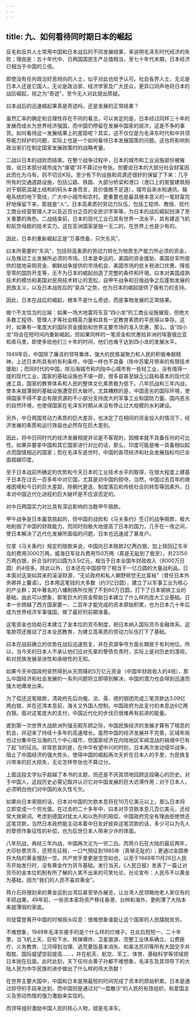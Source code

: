 ```yaml
---
---
---
```

title: 九、如何看待同时期日本的崛起
---



反毛和反共人士常用中国和日本战后的不同发展结果，来说明毛泽东时代经济的失败；理由是：五十年代中、日两国国民生产总值相当，至七十年代末期，日本经济已相当于中国的三倍。

即使没有任何政治好恶倾向的人士，似乎对此也给予认可。社会各界人士，无论是日本人还是它国人，无论是政治家、经济学家及广大民众，更异口同声地将日本的战后崛起，视之为“奇迹”，至今无人对此提出质疑。

曰本战后的迅速崛起果真是奇迹吗，还是发展的正常结果？

虽然汇率的确定和合理性存在不同的看法，可以肯定的是，日本经过同样三十年的发展而成长为世界经济强国，而中国仍停留在发展中国家的层次，这是不争的事货。如何看待这一发展结果上的差距呢？其实，这不仅仅是为毛泽东时代和中共领导能力辩护的问题，实际上也是一个如何看待日本发展国策的问题。这也将影响到政治家们在制定国家发展政策时的战略考量。

二战以日本的战败而结束。在整个战争过程中，日本的城市和工业设施部份被摧毁，说日本部分城市成为“废墟”幷不算过分夸张。但要说日本的大部分社会财富因此而化为乌有，则不切合K际。至少有下列设施和资源还很好的保留了下来：几乎所有的交通道路设施，包括公路、铁路、大部分桥梁和港口（港口上的房屋建筑相对于钢筋混凝土结构的码头本身而言，其价值微不足道），城市自来水和通讯、输电系统的地下管线，广大中小城市和农村。更重要也是最具根本意义的一笔财富完好地保留下来，那就是“人”。日本高素质的劳动力队伍，包括工程师、教授、现代工商业经营管理人才以及近百分之百的全民识字率等，为日本的战后崛起扮演了至关重要的角色。二战结束前，日本的现代工业已具有世界一流水平，具有建造飞机和航空母舰的技术实力。这在亚洲国家是独一无二的，在世界上也是少有的。

因此，日本的重新崛起正是“万事倶备，只欠东风”。

曰本所需要的“东风”，包括将高素质的劳动力转化为物质生产能力所必须的资金，以及推动工业发展所必须的市场。日本是幸运的，美国的资金援助、美国驻军所提供的就地采购资金、朝鲜战争提供的市场机会、美国市场的低关税进口优惠、降低至零的国防开支等，无不为日本的崛起创造了完整的条件和环境。曰本对美国成熟技术的模仿和美国对民用技术转让的宽松，自甲午战争和日俄战争之后蓬勃发展的民族主义，以及日本战败后的“哀兵”之势，也为日本的崛起提供了强有力的支持。

因此，日本在战后的崛起，根本不是什么奇迹，而是事物发展的正常结果。

做个不太恰当的比喻：如果一场大地震将东亚“四小龙”的工商业设施摧毁，但绝大多数工程师、管理人才等社会精英力量和具有一定教育素质的平民得以幸存。这时，如果有一笔庞大的国际资金援助和世界主要市场的准入优惠，那么，该“四小龙”将会在短时间内重新崛起。但如果同样的一笔资金和优惠给非洲的埃塞俄比亚和索马里，即使多给他们三十年的时间，他们也难于达到四小龙的发展水平。

1949年后，中国除了廉洁的领导集体，强大的民族凝聚力和人民的积极奉献精神，上述日本所具有的有利条件，中国一样也不具备（除中苏蜜月带来的有限技术援助）；而同时代的中国，除沿海城市和内陆中心城市有一些轻工业，没有值得一提的现代工业，国家的基础设施也不堪一顾，很多县甚至缺乏公路和基本的现代交通工具，国家的教育体系和人民的整体文化素质极为低下。八年抗战和三年内战，使本来就薄弱的基础设施遭受巨大破坏。尤其糟糕的是，中国恶劣的国际环境，使得国家不得不拿出有限资源的不小部分支持庞大的军事工业和国防力量。国内恶劣的自然环境，也使得国家在毛泽东时期从来没有停止过大规模的水利建设。

另外，中日两国劳动力素质的巨大差异，也决定了在相同的资金投入的情况下，经济发展的素质和运行效益也必然存在巨大差别。

因此，将中日同时代的经济发展相提并论是不客观的，因根本就不具备任何的可比性。如果非要拿中国和其它国家进行对比的话，那么，印度可能是唯一具备相似起点而国情相近的国家；而在毛泽东逝世时，中国的各项经济和社会发展指标均已全面超越印度。

至于日本战前所确定的优势和今天日本的工业技术水平的取得，在很大程度上建基于日本在过去一百多年中对它国，尤其是对中国的掠夺。当然，中国过去百年的艰难困境和今日的巨大差距，除朝代更迭、制度落后和传统社会的转型等因素外，日本对中国近代化进程的巨大破坏是不应该否定的。

对中日两国实力对比具有深远影响的当数甲午赔款。

甲午战争是日本蓄意挑起的，但中国的战败和《马关条约》签订的战争赔款，极大地削弱了中国的财政能力，而同时则极大地提高了日本的国力，几乎在一夜之间，使日本解决了近代化发展所面临的问题，日本也迅速成了暴发户。

仅拿《马关条约》规定的赔款来说，中国向日本赔款2亿两白银，加上赎回辽东半岛的费用3000万两，威海日军驻兵费用150万两（真是无耻到了极至），共23150万两白银，折合当时的曰圆为3.5亿元，相当于日本全国年财政收入（8000万日圆）的4倍多。除此以外，日本还在中国掠夺了相当于一亿日圆的大量战利品。日本面对这突如其来的滚滚财源，“无论政府和私人朝野顿觉无比富裕”（曾任日本外务卿井上馨语）。日本用这笔钱的大多数（约3亿日圆），建立了以军事工业为核心的产业群；其中著名的八幡制铁所仅用了不到60万日圆，打下了日本钢铁工业的基础。由此可以想象，那笔巨大的资金帮助日本建立了什么样的庞大工业基础。日本一步跨越了西方国家要一、二百年才能完成的资本原始积累，也为日本几十年后成为世界经济军事强国，做了最好的前期准备。

这笔资金也协助日本建立了金本位的货币制度，把日本纳入国际货币金融体系。这笔款项还推动了日本全民教育，为建立高素质的劳动力队伍打下了基础。

曰本在战前确立的优势在战后迅速恢复，并在资源争夺方面长期居于有利地位。所以，当今天的日本人不承认他们应对先辈的孽债负责时，实际上是对历史的漠视，和对民族发展渐进性和承继性的无知。

如果今天中国政府突然得到从天而降的5万亿元资金（中国年财政收入的4倍），那么中国经济和社会发展的一系列问题将立即得到解决，中国的潜力也会得到迅速而强大地爆发出来。

为了偿还这笔赔款，清政府先后向俄、法、英、德的银团完成三笔贷款达3.09亿两白银，并在还清本息前，海关又外国人控制。中国政府为此支付的本息达6亿两白银。面对这笔庞大的支付，中国近代化的步伐已很难再有前进的能量。

直到第一次世界大战欧洲列强无暇东顾之际，中国民族经济的发展才算有了喘息的机会，幷迎来了持续十多年的高速增长。虽然中国的经济发展并不完善，区域布局也过分集中在沿海的几个中心城市，但国家经济在内陆地区军阀混战的硝烟中已有了起飞的征兆。非常悲哀的是，在中华有望中兴的时刻，日本再次发动侵华战争，阻止了中国经济的强大势头，使得中国的崛起再次夭折在日本人的手里，为民族复兴带来的巨大损失，无论怎样夸张也不算过分。

上面这段文字似乎超越了本书的主题，但还是不厌其烦地回顾这段痛心的历史。对于中国人，这段历史必需记取幷认识它对中国发展的巨大迟滞作用；对于日本人，必须明白他们对中国的永久性亏欠。

如果向日本索赔的话，日本对中国的欠款本息将在10万亿美元以上，那么日本将立即变成一个穷光蛋。在过去的二十多年中，曰本对华贷款本息几百亿美元，还经常大放厥词。考虑到德国对犹太人和以色列的赔偿，中国政府完全有理由拒绝愤还这笔贷款。当然日本政府能主动本着中日友好放弃这笔贷款的话，多少可以为先人的孽债作象征性的补偿，也为后世日本人带来少许的体面。

八年抗战，再经三年内战，中国再次沦为一穷二白。而蒋介石在大陆的最后两年，大印钞票货币，还预先征税，一口气预征到1985年（真够无耻的）；更通过金圆券将大陆的黄金搜刮一空。共产党手里更是空空如也，以至于1948年11月26日人民币开始发行时，没有黄金作为货币基础。发行当天，《人民日报》发表了一篇让对货币的金本位机制有所了解的人笑不出来的可笑社论，社论宣布：人民币不以黄金为基础，因为“我们的人民不喜欢黄金”。

蒋介石将搜刮来的黄金运到台湾后甚至举办展览，让台湾人民领略他老人家仅有的丰硕战果。49年前，一些资本家将资产移往香港、台辫和海外，更削薄了大陆本来就薄弱的家底。

司徒雷登离开中国的时候摇头叹息：很难想象谁能让这个国家的人民摆脱贫穷。

不难想象，1949年毛泽东接手的是个什么样的烂摊子。在此后短短一、二十年里，当飞机上天、巨轮下水、核弹爆炸、卫星遨游、完整工业体系确立、公费医疗、义务教育、江河得到治理、逃荒要饭基本消失、和美法苏印等所有大国交手并取胜、国际威望空前提高……，并在航天、航空、军工、体育、基础科学等领域把日本抛在后面。此时此刻，天下任何炎黄子孙都不难想象，毛泽东及其领导下的大陆人民为中华民族的进步做出了什么样的伟大贡献！

在世界主要大国中，中国和日本是用最短的时间完成了资本的原始积累。日本是通过掠夺的手段来达到，而中国则是通过对“一盘散沙”的人民的有效组织，和爱国主义及劳动热情的强力激励来实现的。

而领导组织激励中国人民的核心人物，就是毛泽东。